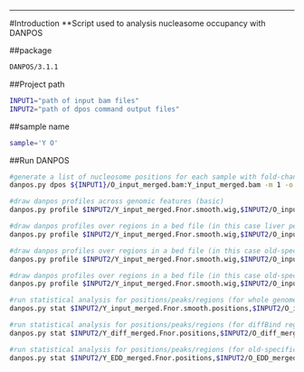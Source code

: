 ***
#Introduction
**Script used to analysis nucleasome occupancy with DANPOS

##package
```{bash}
DANPOS/3.1.1
```

##Project path
```{bash}
INPUT1="path of input bam files"
INPUT2="path of dpos command output files"
```

##sample name
```{bash}
sample='Y O'
```

##Run DANPOS
```{bash}
#generate a list of nucleosome positions for each sample with fold-change normalization (read normalized)
danpos.py dpos ${INPUT1}/O_input_merged.bam:Y_input_merged.bam -m 1 -o dpos_dynamic_merged

#draw danpos profiles across genomic features (basic)
danpos.py profile $INPUT2/Y_input_merged.Fnor.smooth.wig,$INPUT2/O_input_merged.Fnor.smooth.wig --genefile_paths $INPUT1/mm10_geneset --heatmap 1 --periodicity 1 --wigfile_aliases Y,O --name profile_genomic_features_basic

#draw danpos profiles over regions in a bed file (in this case liver peaks from diffBind output)
danpos.py profile $INPUT2/Y_input_merged.Fnor.smooth.wig,$INPUT2/O_input_merged.Fnor.smooth.wig --bed3file_paths $INPUT1/diffBind_H3K27me3_peaks.bed.txt --heatmap 1 --periodicity 1 --wigfile_aliases Y,O --name profile_diffBind

#draw danpos profiles over regions in a bed file (in this case old-specific liver broad domains)
danpos.py profile $INPUT2/Y_input_merged.Fnor.smooth.wig,$INPUT2/O_input_merged.Fnor.smooth.wig --bed3file_paths $INPUT1/EDD_domains_liver_old_specific_peaks_3column.bed --heatmap 1 --periodicity 1 --wigfile_aliases Y,O --name profile_old-specific_liver_broad_domains

#draw danpos profiles over regions in a bed file (in this case old-specific liver broad domains wider profile)
danpos.py profile $INPUT2/Y_input_merged.Fnor.smooth.wig,$INPUT2/O_input_merged.Fnor.smooth.wig --bed3file_paths $INPUT1/EDD_domains_liver_old_specific_peaks_3column.bed --heatmap 1 --periodicity 1 --region_size 1000000 --wigfile_aliases Y,O --name profile_old-specific_liver_broad_domains_wide

#run statistical analysis for positions/peaks/regions (for whole genome)
danpos.py stat $INPUT2/Y_input_merged.Fnor.smooth.positions,$INPUT2/O_input_merged.Fnor.smooth.positions Y,O --name stat_whole_genome

#run statistical analysis for positions/peaks/regions (for diffBind regions)
danpos.py stat $INPUT2/Y_diff_merged.Fnor.positions,$INPUT2/O_diff_merged.Fnor.positions Y,O --name stat_diffBind

#run statistical analysis for positions/peaks/regions (for old-specific liver broad domains)
danpos.py stat $INPUT2/Y_EDD_merged.Fnor.positions,$INPUT2/O_EDD_merged.Fnor.positions Y,O --name stat_old-specific_liver_broad_domains
```

